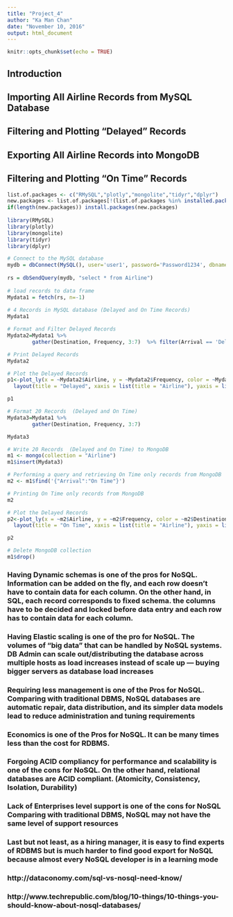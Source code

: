 ```yaml
---
title: "Project_4"
author: "Ka Man Chan"
date: "November 10, 2016"
output: html_document
---
```

 
```r
knitr::opts_chunk$set(echo = TRUE)
```
 
## Introduction
## Importing All Airline Records from MySQL Database
## Filtering and Plotting "Delayed" Records
## Exporting All Airline Records into MongoDB
## Filtering and Plotting "On Time" Records
 
```r
 
list.of.packages <- c("RMySQL","plotly","mongolite","tidyr","dplyr")
new.packages <- list.of.packages[!(list.of.packages %in% installed.packages()[,"Package"])]
if(length(new.packages)) install.packages(new.packages)
 
library(RMySQL)
library(plotly)
library(mongolite)
library(tidyr)
library(dplyr)

# Connect to the MySQL database
mydb = dbConnect(MySQL(), user='user1', password='Password1234', dbname='sys', host='localhost')
 
rs = dbSendQuery(mydb, "select * from Airline")
 
# load records to data frame
Mydata1 = fetch(rs, n=-1)
 
# 4 Records in MySQL database (Delayed and On Time Records)
Mydata1

# Format and Filter Delayed Records 
Mydata2=Mydata1 %>%
        gather(Destination, Frequency, 3:7)  %>% filter(Arrival == 'Delayed')

# Print Delayed Records 
Mydata2

# Plot the Delayed Records
p1<-plot_ly(x = ~Mydata2$Airline, y = ~Mydata2$Frequency, color = ~Mydata2$Destination) %>% 
  layout(title = "Delayed", xaxis = list(title = "Airline"), yaxis = list(title = "Frequency"), barmode = 'stack')  

p1

# Format 20 Records  (Delayed and On Time)
Mydata3=Mydata1 %>%
        gather(Destination, Frequency, 3:7)  

Mydata3

# Write 20 Records  (Delayed and On Time) to MongoDB
m1 <- mongo(collection = "Airline")
m1$insert(Mydata3) 

# Performing a query and retrieving On Time only records from MongoDB
m2 <- m1$find('{"Arrival":"On Time"}')

# Printing On Time only records from MongoDB
m2

# Plot the Delayed Records
p2<-plot_ly(x = ~m2$Airline, y = ~m2$Frequency, color = ~m2$Destination) %>% 
  layout(title = "On Time", xaxis = list(title = "Airline"), yaxis = list(title = "Frequency"), barmode = 'stack')  

p2

# Delete MongoDB collection
m1$drop() 

```
### Having Dynamic schemas is one of the pros for NoSQL. Information can be added on the fly, and each row doesn’t have to contain data for each column. On the other hand, in SQL, each record corresponds to fixed schema. the columns have to be decided and locked before data entry and each row has to contain data for each column. 

### Having Elastic scaling is one of the pro for NoSQL. The volumes of "big data" that can be handled by NoSQL systems. DB Admin can scale out/distributing the database across multiple hosts as load increases instead of scale up — buying bigger servers as database load increases

### Requiring less management is one of the Pros for NoSQL. Comparing with traditional DBMS, NoSQL databases are automatic repair, data distribution, and its simpler data models lead to reduce administration and tuning requirements

### Economics is one of the Pros for NoSQL. It can be many times less than the cost for RDBMS.

### Forgoing ACID compliancy for performance and scalability is one of the cons for NoSQL. On the other hand, relational databases are ACID compliant. (Atomicity, Consistency, Isolation, Durability)

### Lack of Enterprises level support is one of the cons for NoSQL Comparing with traditional DBMS, NoSQL may not have the same level of support resources

### Last but not least, as a hiring manager, it is easy to find experts of RDBMS but is much harder to find good export for NoSQL because almost every NoSQL developer is in a learning mode

### http://dataconomy.com/sql-vs-nosql-need-know/
### http://www.techrepublic.com/blog/10-things/10-things-you-should-know-about-nosql-databases/

 
